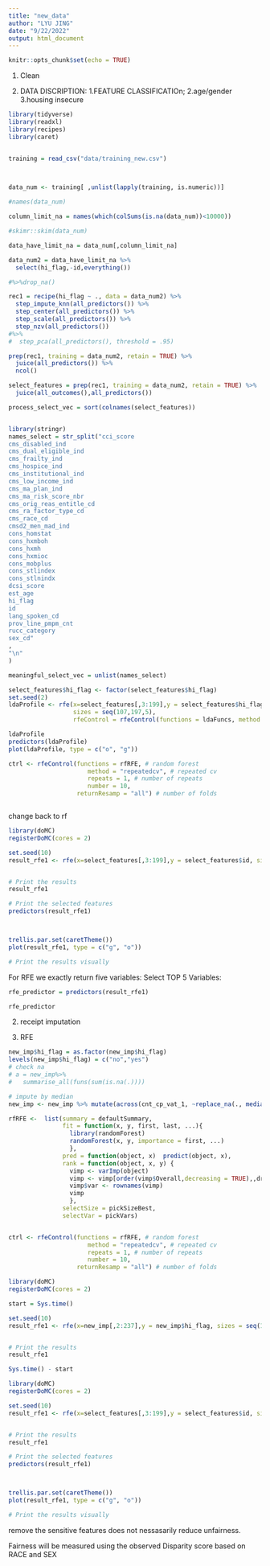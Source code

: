 ```yaml
---
title: "new_data"
author: "LYU JING"
date: "9/22/2022"
output: html_document
---
```



```r
knitr::opts_chunk$set(echo = TRUE) 
```

1. Clean 

2. DATA DISCRIPTION: 1.FEATURE CLASSIFICATIOn; 2.age/gender 3.housing insecure

```r
library(tidyverse)
library(readxl)
library(recipes)
library(caret)


training = read_csv("data/training_new.csv") 

  
```

```r
data_num <- training[ ,unlist(lapply(training, is.numeric))]

#names(data_num)


```


```r


column_limit_na = names(which(colSums(is.na(data_num))<10000))

```

```r
#skimr::skim(data_num)
```


```r
data_have_limit_na = data_num[,column_limit_na]

data_num2 = data_have_limit_na %>% 
  select(hi_flag,-id,everything())

#%>%drop_na()
```


```r

rec1 = recipe(hi_flag ~ ., data = data_num2) %>%
  step_impute_knn(all_predictors()) %>% 
  step_center(all_predictors()) %>%
  step_scale(all_predictors()) %>% 
  step_nzv(all_predictors()) 
#%>%
#  step_pca(all_predictors(), threshold = .95) 

prep(rec1, training = data_num2, retain = TRUE) %>% 
  juice(all_predictors()) %>% 
  ncol()

select_features = prep(rec1, training = data_num2, retain = TRUE) %>% 
  juice(all_outcomes(),all_predictors())

process_select_vec = sort(colnames(select_features))


library(stringr)
names_select = str_split("cci_score
cms_disabled_ind
cms_dual_eligible_ind
cms_frailty_ind
cms_hospice_ind
cms_institutional_ind
cms_low_income_ind
cms_ma_plan_ind
cms_ma_risk_score_nbr
cms_orig_reas_entitle_cd
cms_ra_factor_type_cd
cms_race_cd
cmsd2_men_mad_ind
cons_homstat
cons_hxmboh
cons_hxmh
cons_hxmioc
cons_mobplus
cons_stlindex
cons_stlnindx
dcsi_score
est_age
hi_flag
id
lang_spoken_cd
prov_line_pmpm_cnt
rucc_category
sex_cd"
,
"\n"
)

meaningful_select_vec = unlist(names_select)

```


```r

select_features$hi_flag <- factor(select_features$hi_flag)
set.seed(2)
ldaProfile <- rfe(x=select_features[,3:199],y = select_features$hi_flag,
                  sizes = seq(107,197,5),
                  rfeControl = rfeControl(functions = ldaFuncs, method = "cv"))

ldaProfile
predictors(ldaProfile)
plot(ldaProfile, type = c("o", "g"))
```


```r


ctrl <- rfeControl(functions = rfRFE, # random forest
                      method = "repeatedcv", # repeated cv
                      repeats = 1, # number of repeats
                      number = 10,
                   returnResamp = "all") # number of folds



```
change back to rf


```r
library(doMC)
registerDoMC(cores = 2)

set.seed(10)
result_rfe1 <- rfe(x=select_features[,3:199],y = select_features$id, sizes = seq(100,150,50), rfeControl = ctrl)


# Print the results
result_rfe1

# Print the selected features
predictors(result_rfe1)



trellis.par.set(caretTheme())
plot(result_rfe1, type = c("g", "o"))

# Print the results visually

```
For RFE we exactly return five variables:
Select TOP 5 Variables:

```r

rfe_predictor = predictors(result_rfe1)

rfe_predictor

```

2. receipt imputation
 
3. RFE

```r
new_imp$hi_flag = as.factor(new_imp$hi_flag)
levels(new_imp$hi_flag) = c("no","yes")
# check na
# a = new_imp%>% 
#   summarise_all(funs(sum(is.na(.))))

# impute by median
new_imp <- new_imp %>% mutate(across(cnt_cp_vat_1, ~replace_na(., median(., na.rm=TRUE))))
```


```r
rfRFE <-  list(summary = defaultSummary,
               fit = function(x, y, first, last, ...){
                 library(randomForest)
                 randomForest(x, y, importance = first, ...)
                 },
               pred = function(object, x)  predict(object, x),
               rank = function(object, x, y) {
                 vimp <- varImp(object)
                 vimp <- vimp[order(vimp$Overall,decreasing = TRUE),,drop = FALSE]
                 vimp$var <- rownames(vimp)                  
                 vimp
                 },
               selectSize = pickSizeBest,
               selectVar = pickVars)


ctrl <- rfeControl(functions = rfRFE, # random forest
                      method = "repeatedcv", # repeated cv
                      repeats = 1, # number of repeats
                      number = 10,
                   returnResamp = "all") # number of folds

library(doMC)
registerDoMC(cores = 2)
```

```r
start = Sys.time()

set.seed(10)
result_rfe1 <- rfe(x=new_imp[,2:237],y = new_imp$hi_flag, sizes = seq(100,230,10), rfeControl = ctrl)


# Print the results
result_rfe1

Sys.time() - start

```

```r
library(doMC)
registerDoMC(cores = 2)

set.seed(10)
result_rfe1 <- rfe(x=select_features[,3:199],y = select_features$id, sizes = seq(100,150,50), rfeControl = ctrl)


# Print the results
result_rfe1

# Print the selected features
predictors(result_rfe1)



trellis.par.set(caretTheme())
plot(result_rfe1, type = c("g", "o"))

# Print the results visually

```


remove the sensitive features does not nessasarily reduce unfairness.

Fairness will be measured using the observed Disparity score based on RACE and SEX

```r

```

